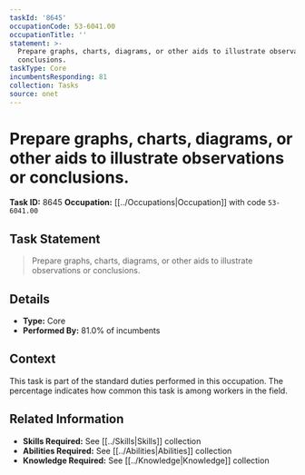 ```yaml
---
taskId: '8645'
occupationCode: 53-6041.00
occupationTitle: ''
statement: >-
  Prepare graphs, charts, diagrams, or other aids to illustrate observations or
  conclusions.
taskType: Core
incumbentsResponding: 81
collection: Tasks
source: onet
---
```

# Prepare graphs, charts, diagrams, or other aids to illustrate observations or conclusions.

**Task ID:** 8645
**Occupation:** [[../Occupations|Occupation]] with code `53-6041.00`

## Task Statement

> Prepare graphs, charts, diagrams, or other aids to illustrate observations or conclusions.

## Details

- **Type:** Core
- **Performed By:** 81.0% of incumbents

## Context

This task is part of the standard duties performed in this occupation. The percentage indicates how common this task is among workers in the field.

## Related Information

- **Skills Required:** See [[../Skills|Skills]] collection
- **Abilities Required:** See [[../Abilities|Abilities]] collection
- **Knowledge Required:** See [[../Knowledge|Knowledge]] collection
